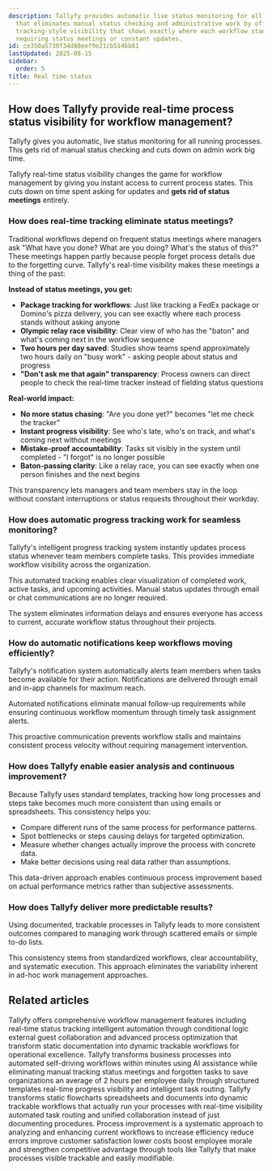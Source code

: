 ```yaml
---
description: Tallyfy provides automatic live status monitoring for all running processes
  that eliminates manual status checking and administrative work by offering package
  tracking-style visibility that shows exactly where each workflow stands without
  requiring status meetings or constant updates.
id: ce350a5739f34d88eef9e21cb514bb81
lastUpdated: 2025-08-15
sidebar:
  order: 5
title: Real time status
---
```


## How does Tallyfy provide real-time process status visibility for workflow management?

Tallyfy gives you automatic, live status monitoring for all running processes. This gets rid of manual status checking and cuts down on admin work big time.

Tallyfy real-time status visibility changes the game for workflow management by giving you instant access to current process states. This cuts down on time spent asking for updates and **gets rid of status meetings** entirely.

### How does real-time tracking eliminate status meetings?

Traditional workflows depend on frequent status meetings where managers ask "What have you done? What are you doing? What's the status of this?" These meetings happen partly because people forget process details due to the forgetting curve. Tallyfy's real-time visibility makes these meetings a thing of the past:

**Instead of status meetings, you get:**
- **Package tracking for workflows**: Just like tracking a FedEx package or Domino's pizza delivery, you can see exactly where each process stands without asking anyone
- **Olympic relay race visibility**: Clear view of who has the "baton" and what's coming next in the workflow sequence
- **Two hours per day saved**: Studies show teams spend approximately two hours daily on "busy work" - asking people about status and progress
- **"Don't ask me that again" transparency**: Process owners can direct people to check the real-time tracker instead of fielding status questions

**Real-world impact:**
- **No more status chasing**: "Are you done yet?" becomes "let me check the tracker"
- **Instant progress visibility**: See who's late, who's on track, and what's coming next without meetings
- **Mistake-proof accountability**: Tasks sit visibly in the system until completed - "I forgot" is no longer possible
- **Baton-passing clarity**: Like a relay race, you can see exactly when one person finishes and the next begins

This transparency lets managers and team members stay in the loop without constant interruptions or status requests throughout their workday.

<lite-vimeo videoid="903080339"></lite-vimeo>

### How does automatic progress tracking work for seamless monitoring?

Tallyfy's intelligent progress tracking system instantly updates process status whenever team members complete tasks. This provides immediate workflow visibility across the organization.

This automated tracking enables clear visualization of completed work, active tasks, and upcoming activities. Manual status updates through email or chat communications are no longer required.

The system eliminates information delays and ensures everyone has access to current, accurate workflow status throughout their projects.

### How do automatic notifications keep workflows moving efficiently?

Tallyfy's notification system automatically alerts team members when tasks become available for their action. Notifications are delivered through email and in-app channels for maximum reach.

Automated notifications eliminate manual follow-up requirements while ensuring continuous workflow momentum through timely task assignment alerts.

This proactive communication prevents workflow stalls and maintains consistent process velocity without requiring management intervention.

### How does Tallyfy enable easier analysis and continuous improvement?

Because Tallyfy uses standard templates, tracking how long processes and steps take becomes much more consistent than using emails or spreadsheets. This consistency helps you:

*   Compare different runs of the same process for performance patterns.
*   Spot bottlenecks or steps causing delays for targeted optimization.
*   Measure whether changes actually improve the process with concrete data.
*   Make better decisions using real data rather than assumptions.

This data-driven approach enables continuous process improvement based on actual performance metrics rather than subjective assessments.

### How does Tallyfy deliver more predictable results?

Using documented, trackable processes in Tallyfy leads to more consistent outcomes compared to managing work through scattered emails or simple to-do lists.

This consistency stems from standardized workflows, clear accountability, and systematic execution. This approach eliminates the variability inherent in ad-hoc work management approaches.


## Related articles
<CardGrid>
<LinkTitleCard header="<b>Tutorials > Key features</b>" href="/products/pro/tutorials/features/" > Tallyfy offers comprehensive workflow management features including real-time status tracking intelligent automation through conditional logic external guest collaboration and advanced process optimization that transform static documentation into dynamic trackable workflows for operational excellence. </LinkTitleCard>
<LinkTitleCard header="<b>Introduction</b>" href="/products/pro/" > Tallyfy transforms business processes into automated self-driving workflows within minutes using AI assistance while eliminating manual tracking status meetings and forgotten tasks to save organizations an average of 2 hours per employee daily through structured templates real-time progress visibility and intelligent task routing. </LinkTitleCard>
<LinkTitleCard header="<b>Tracking And Tasks > Problems with flowcharts and spreadsheets</b>" href="/products/pro/tracking-and-tasks/can-i-build-a-flowchart-in-tallyfy/" > Tallyfy transforms static flowcharts spreadsheets and documents into dynamic trackable workflows that actually run your processes with real-time visibility automated task routing and unified collaboration instead of just documenting procedures. </LinkTitleCard>
<LinkTitleCard header="<b>Process Improvement > What is process improvement?</b>" href="/products/pro/tutorials/how-to/process-improvement/what-is-process-improvement/" > Process improvement is a systematic approach to analyzing and enhancing current workflows to increase efficiency reduce errors improve customer satisfaction lower costs boost employee morale and strengthen competitive advantage through tools like Tallyfy that make processes visible trackable and easily modifiable. </LinkTitleCard>
</CardGrid>